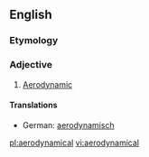 ==English==

===Etymology===
{{prefix|aero|dynamical}}

===Adjective===
{{en-adj}}

# [[aerodynamic|Aerodynamic]]

====Translations====
{{trans-top|aerodynamic}}
*German: [[aerodynamisch]]
{{trans-mid}}
{{trans-bottom}}

[[pl:aerodynamical]]
[[vi:aerodynamical]]